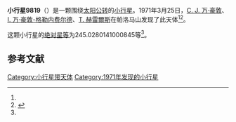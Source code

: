{{Infobox planet
| bgcolour = #FFFFC0
| name = 9819 Sangerhausen
| symbol = 
| image = 
| caption = 
| discovery = yes
| discovery_ref = 
| discoverer = [[C._J._万·豪敦|C. J. 万·豪敦]]、[[I._万·豪敦-格勒内费尔德|I. 万·豪敦-格勒内费尔德]]、[[T._赫雷爾斯|T. 赫雷爾斯]]
| discovery_site = [[帕洛马山|帕洛马山]] 
| discovered = 1971年3月25日
| designations = yes
| mp_name = 
| named_after = 
| alt_names = 2172 T-1/ 1981 JV5 / 1997 GY15
| mp_category = [[主带小行星|主带小行星]]
| orbit_ref = <ref name="a">[http://ssd.jpl.nasa.gov/sbdb.cgi?sstr=9819 9819 Sangerhausen] {{Wayback|url=http://ssd.jpl.nasa.gov/sbdb.cgi?sstr=9819 |date=20210717071610 }}，小行星數據庫瀏覽器（JPL Small-Body Database Browser）－[[美国国家航空航天局|美国国家航空航天局]]喷气推进实验室</ref>
| epoch = 2456400.5 (2013年4月18日更新)
| aphelion = {{convert|2.585127110456459|AU|km|3|abbr=on|lk=out}}
| perihelion = {{convert|1.791100315586733|AU|km|3|abbr=on}}
| semimajor = {{convert|2.188113713021596|AU|km|3|abbr=on}}
| eccentricity = 0.181440935
| period = 1182.233493 [[日|日]]<br />3.24[[儒略年|儒略年]]
| avg_speed = 
| inclination = 2.453850511561543
| asc_node = 56.70162669188296
| mean_anomaly = 
| arg_peri = 245.0280141000845
| satellites = 
| physical_characteristics = yes
| dimensions = 
| mass = 
| density = 
| surface_grav = 
| escape_velocity = 
| sidereal_day = 
| axial_tilt = 
| pole_ecliptic_lat = 
| pole_ecliptic_lon = 
| albedo = 
| temperatures= 
| temp_name1 = 
| mean_temp_1 = 
| max_temp_1 = 
| temp_name2 = 
| max_temp_2 = 
| spectral_type = 
| abs_magnitude = 245.0280141000845
}}

'''小行星9819'''（{{lang-en|9819 Sangerhausen}}）是一颗围绕[[太阳|太阳]][[公转|公转]]的[[小行星|小行星]]。1971年3月25日，[[C._J._万·豪敦|C. J. 万·豪敦]]、[[I._万·豪敦-格勒内费尔德|I. 万·豪敦-格勒内费尔德]]、[[T._赫雷爾斯|T. 赫雷爾斯]]在帕洛马山发现了此天体<ref name="a" /><ref>{{cite news|title=小行星列表|url=http://cfa-www.harvard.edu/iau/lists/NumberedMPs.txt|accessdate=2013-07-08|newspaper=哈佛大学|archive-date=2008-05-17|archive-url=https://web.archive.org/web/20080517010638/http://cfa-www.harvard.edu/iau/lists/NumberedMPs.txt|dead-url=no}}</ref>。

这颗小行星的[[绝对星等|绝对星等]]为245.0280141000845等<ref name="a" />。

==参考文献==
{{reflist}}
{{Minor Planet Number|[[小行星9818|小行星9818]]|[[小行星9820|小行星9820]]}}

{{小天体}}

[[Category:小行星带天体|Category:小行星带天体]]
[[Category:1971年发现的小行星|Category:1971年发现的小行星]]

{{asteroid-stub}}